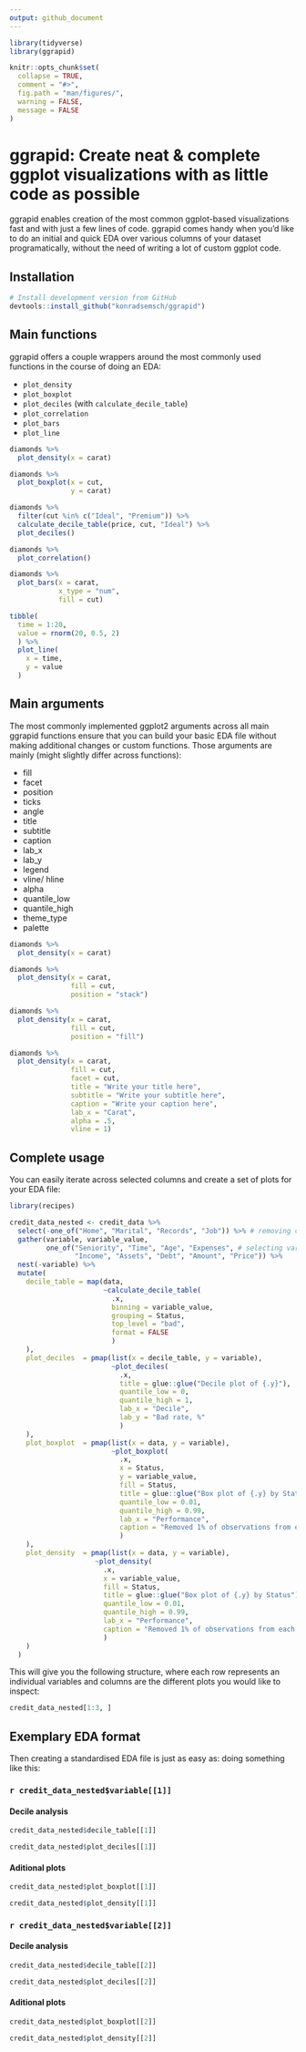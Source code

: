 ```yaml
---
output: github_document
---
```


<!-- README.md is generated from README.Rmd. Please edit that file -->

```r
library(tidyverse)
library(ggrapid)

knitr::opts_chunk$set(
  collapse = TRUE,
  comment = "#>",
  fig.path = "man/figures/",
  warning = FALSE,
  message = FALSE
)
```

# ggrapid: Create neat & complete ggplot visualizations with as little code as possible

ggrapid enables creation of the most common ggplot-based visualizations fast and with just a few lines of code. ggrapid comes handy when you'd like to do an initial and quick EDA over various columns of your dataset programatically, without the need of writing a lot of custom ggplot code.

## Installation

```r
# Install development version from GitHub
devtools::install_github("konradsemsch/ggrapid")
```

## Main functions

ggrapid offers a couple wrappers around the most commonly used functions in the course of doing an EDA:

* ```plot_density```
* ```plot_boxplot```
* ```plot_deciles``` (with ```calculate_decile_table```)
* ```plot_correlation```
* ```plot_bars```
* ```plot_line```

```r
diamonds %>%
  plot_density(x = carat)
```

```r
diamonds %>%
  plot_boxplot(x = cut,
               y = carat)
```

```r
diamonds %>% 
  filter(cut %in% c("Ideal", "Premium")) %>% 
  calculate_decile_table(price, cut, "Ideal") %>%
  plot_deciles()
```

```r
diamonds %>%
  plot_correlation()
```

```r
diamonds %>%
  plot_bars(x = carat,
            x_type = "num",
            fill = cut)
```

```r
tibble(
  time = 1:20,
  value = rnorm(20, 0.5, 2)
  ) %>%
  plot_line(
    x = time,
    y = value
  )
```

## Main arguments

The most commonly implemented ggplot2 arguments across all main ggrapid functions ensure that you can build your basic EDA file without making additional changes or custom functions. Those arguments are mainly (might slightly differ across functions):

* fill
* facet
* position
* ticks
* angle
* title
* subtitle
* caption
* lab_x
* lab_y
* legend
* vline/ hline
* alpha
* quantile_low
* quantile_high
* theme_type
* palette


```r
diamonds %>%
  plot_density(x = carat)
```

```r
diamonds %>%
  plot_density(x = carat,
               fill = cut,
               position = "stack")
```

```r
diamonds %>%
  plot_density(x = carat,
               fill = cut,
               position = "fill")
```

```r
diamonds %>%
  plot_density(x = carat,
               fill = cut,
               facet = cut,
               title = "Write your title here",
               subtitle = "Write your subtitle here",
               caption = "Write your caption here",
               lab_x = "Carat",
               alpha = .5,
               vline = 1)
```

## Complete usage

You can easily iterate across selected columns and create a set of plots for your EDA file:

```r

library(recipes)

credit_data_nested <- credit_data %>% 
  select(-one_of("Home", "Marital", "Records", "Job")) %>% # removing categorical variables
  gather(variable, variable_value,
         one_of("Seniority", "Time", "Age", "Expenses", # selecting variables to gather
                "Income", "Assets", "Debt", "Amount", "Price")) %>% 
  nest(-variable) %>% 
  mutate(
    decile_table = map(data, 
                       ~calculate_decile_table(
                         .x,
                         binning = variable_value,
                         grouping = Status,
                         top_level = "bad",
                         format = FALSE
                         )
    ),
    plot_deciles  = pmap(list(x = decile_table, y = variable),
                         ~plot_deciles(
                           .x,
                           title = glue::glue("Decile plot of {.y}"),
                           quantile_low = 0, 
                           quantile_high = 1, 
                           lab_x = "Decile",
                           lab_y = "Bad rate, %"
                           )
    ),
    plot_boxplot  = pmap(list(x = data, y = variable),
                         ~plot_boxplot(
                           .x,
                           x = Status,
                           y = variable_value,
                           fill = Status,
                           title = glue::glue("Box plot of {.y} by Status"),
                           quantile_low = 0.01,
                           quantile_high = 0.99,
                           lab_x = "Performance",
                           caption = "Removed 1% of observations from each side"
                           )
    ),
    plot_density  = pmap(list(x = data, y = variable),
                     ~plot_density(
                       .x,
                       x = variable_value,
                       fill = Status,
                       title = glue::glue("Box plot of {.y} by Status"),
                       quantile_low = 0.01,
                       quantile_high = 0.99,
                       lab_x = "Performance",
                       caption = "Removed 1% of observations from each side"
                       )
    )
  )

```

This will give you the following structure, where each row represents an individual variables and columns are the different plots you would like to inspect:

```r
credit_data_nested[1:3, ]
```

## Exemplary EDA format

Then creating a standardised EDA file is just as easy as: doing something like this:

### `r credit_data_nested$variable[[1]]` {.tabset .tabset-fade .tabset-pills}

#### Decile analysis

```r
credit_data_nested$decile_table[[1]]
```

```r
credit_data_nested$plot_deciles[[1]]
```

#### Aditional plots

```r
credit_data_nested$plot_boxplot[[1]]
```

```r
credit_data_nested$plot_density[[1]]
```

### `r credit_data_nested$variable[[2]]` {.tabset .tabset-fade .tabset-pills}

#### Decile analysis

```r
credit_data_nested$decile_table[[2]]
```

```r
credit_data_nested$plot_deciles[[2]]
```

#### Aditional plots

```r
credit_data_nested$plot_boxplot[[2]]
```

```r
credit_data_nested$plot_density[[2]]
```
